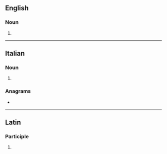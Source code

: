 ==English==

===Noun===
{{head|en|noun plural form}}

# {{plural of|velatura|lang=en}}

----

==Italian==

===Noun===
{{head|it|noun plural form|g=f}}

# {{plural of|velatura|lang=it}}

===Anagrams===
* {{l|it|levature}}

----

==Latin==

===Participle===
{{la-part-form|vēlātūre}}

# {{inflection of|vēlātūrus||voc|m|s|lang=la}}